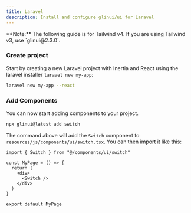 ```yaml
---
title: Laravel
description: Install and configure glinui/ui for Laravel
---
```


<Callout className="bg-blue-50 border-blue-600 dark:border-blue-900 dark:bg-blue-950 mb-6 [&_code]:bg-blue-100 dark:[&_code]:bg-blue-900">
  **Note:** The following guide is for Tailwind v4. If you are using Tailwind
  v3, use `glinui@2.3.0`.
</Callout>

<Steps>

### Create project

Start by creating a new Laravel project with Inertia and React using the laravel installer `laravel new my-app`:

```bash
laravel new my-app --react
```

### Add Components

You can now start adding components to your project.

```bash
npx glinui@latest add switch
```

The command above will add the `Switch` component to `resources/js/components/ui/switch.tsx`. You can then import it like this:

```tsx {1,6} showLineNumbers
import { Switch } from "@/components/ui/switch"

const MyPage = () => {
  return (
    <div>
      <Switch />
    </div>
  )
}

export default MyPage
```

</Steps>

